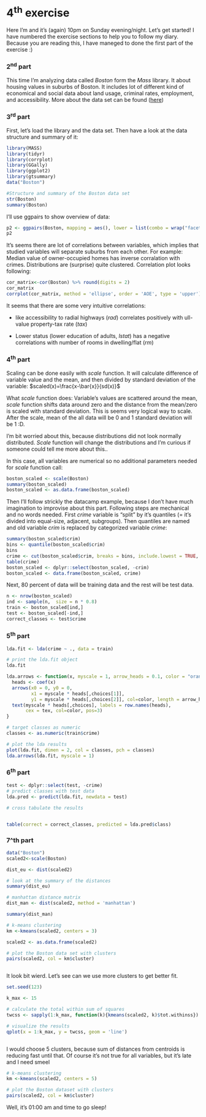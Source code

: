 # 4^th^ exercise

Here I'm and it's (again) 10pm on Sunday evening/night. Let's get started! I have numbered the exercise sections to help you to follow my diary. Because you are reading this, I have maneged to done the first part of the exercise :)

### 2^nd^ part

This time I'm analyzing data called _Boston_ form the _Mass_ library. It about housing values in suburbs of Boston. It includes lot of different kind of economical and social data about land usage, criminal rates, employment, and accessibility. More about the data set can be found ([here](https://stat.ethz.ch/R-manual/R-devel/library/MASS/html/Boston.html)) 

### 3^rd^ part
First, let's load the library and the data set. Then have a look at the data structure and summary of it:
```r
library(MASS)
library(tidyr)
library(corrplot)
library(GGally)
library(ggplot2)
library(gtsummary)
data("Boston")

#Structure and summary of the Boston data set
str(Boston)
summary(Boston)
```

I'll use ggpairs to show overview of data:
```r
p2 <- ggpairs(Boston, mapping = aes(), lower = list(combo = wrap("facethist", bins = 20)))
p2

```
It's seems there are lot of correlations between variables, which implies that studied variables will separate suburbs from each other. For example: Median value of owner-occupied homes has inverse corralation with crimes. Distributions are (surprise) quite clustered. Correlation plot looks following:
```r

cor_matrix<-cor(Boston) %>% round(digits = 2)
cor_matrix
corrplot(cor_matrix, method = 'ellipse', order = 'AOE', type = 'upper')

```
It seems that there are some very intuitive correlations:

* like accessibility to radial highways (_rad_) correlates positively with ull-value property-tax rate (_tax_)

* Lower status (lower education of adults, _lstat_) has a negative correlations with number of rooms in dwelling/flat (_rm_) 

### 4^th^ part
Scaling can be done easily with _scale_ function. It will calculate difference of variable value and the mean, and then divided by standard deviation of the variable: $scaled(x)=\frac{x-\bar{x}}{sd(x)}$

What _scale_ function does: Variable's values are scattered around the mean, _scale_ function shifts data around zero and the distance from the mean/zero is scaled with standard deviation. This is seems very logical way to scale. After the scale, mean of the all data will be 0 and 1 standard deviation will be 1 :D.

I'm bit worried about this, because distributions did not look normally distributed. _Scale_ function will change the distributions and I'm curious if someone could tell me more about this..

In this case, all variables are numerical so no additional parameters needed for _scale_ function call:

```r
boston_scaled <- scale(Boston)
summary(boston_scaled)
boston_scaled <- as.data.frame(boston_scaled)

```

Then I'll follow strickly the datacamp example, because I don't have much imagination to improvise about this part. Following steps are mechanical and no words needed. First _crime_ variable is "split" by it's quantiles (= it's divided into equal-size, adjacent, subgroups). Then quantiles are named and old variable _crim_ is replaced by categorized variable _crime_:

```r
summary(boston_scaled$crim)
bins <- quantile(boston_scaled$crim)
bins
crime <- cut(boston_scaled$crim, breaks = bins, include.lowest = TRUE, labels = c("low", "med_low", "med_high", "high"))
table(crime)
boston_scaled <- dplyr::select(boston_scaled, -crim)
boston_scaled <- data.frame(boston_scaled, crime)

```
Next, 80 percent of data will be training data and the rest will be test data.

```r
n <- nrow(boston_scaled)
ind <- sample(n,  size = n * 0.8)
train <- boston_scaled[ind,]
test <- boston_scaled[-ind,]
correct_classes <- test$crime
```

### 5^th^ part

```r
lda.fit <- lda(crime ~ ., data = train)

# print the lda.fit object
lda.fit

```
```r
lda.arrows <- function(x, myscale = 1, arrow_heads = 0.1, color = "orange", tex = 0.75, choices = c(1,2)){
  heads <- coef(x)
  arrows(x0 = 0, y0 = 0, 
         x1 = myscale * heads[,choices[1]], 
         y1 = myscale * heads[,choices[2]], col=color, length = arrow_heads)
  text(myscale * heads[,choices], labels = row.names(heads), 
       cex = tex, col=color, pos=3)
}

# target classes as numeric
classes <- as.numeric(train$crime)

# plot the lda results
plot(lda.fit, dimen = 2, col = classes, pch = classes)
lda.arrows(lda.fit, myscale = 1)

```

### 6^th^ part

```r
test <- dplyr::select(test, -crime)
# predict classes with test data
lda.pred <- predict(lda.fit, newdata = test)

# cross tabulate the results


table(correct = correct_classes, predicted = lda.pred$class)

```

### 7^th part
```r
data("Boston")
scaled2<-scale(Boston)

dist_eu <- dist(scaled2)

# look at the summary of the distances
summary(dist_eu)

# manhattan distance matrix
dist_man <- dist(scaled2, method = 'manhattan')

summary(dist_man)

# k-means clustering
km <-kmeans(scaled2, centers = 3)

scaled2 <- as.data.frame(scaled2)

# plot the Boston data set with clusters
pairs(scaled2, col = km$cluster)



```
It look bit wierd. Let's see can we use more clusters to get better fit.
```r
set.seed(123)

k_max <- 15

# calculate the total within sum of squares
twcss <- sapply(1:k_max, function(k){kmeans(scaled2, k)$tot.withinss})

# visualize the results
qplot(x = 1:k_max, y = twcss, geom = 'line')



```
I would choose 5 clusters, because sum of distances from centroids is reducing fast until that. Of course it's not true for all variables, but it's late and I need smeel

```r
# k-means clustering
km <-kmeans(scaled2, centers = 5)

# plot the Boston dataset with clusters
pairs(scaled2, col = km$cluster)

```

Well, it's 01:00 am and time to go sleep!